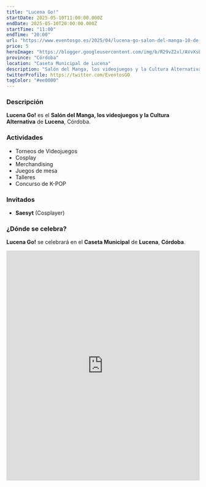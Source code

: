```yaml
---
title: "Lucena Go!"
startDate: 2025-05-10T11:00:00.000Z
endDate: 2025-05-10T20:00:00.000Z
startTime: "11:00"
endTime: "20:00"
url: "https://www.eventosgo.es/2025/04/lucena-go-salon-del-manga-10-de-mayo.html"
price: 5
heroImage: "https://blogger.googleusercontent.com/img/b/R29vZ2xl/AVvXsEgBEsS8rTZMrBhLbhkeHNGCBIHI0WVA8AGnDffR77WiGZOAvc1CXRUEKE6qNWaWEeOrOUG4NyzBxY_AWZGy0sWeLupnQFMnvgA6T-B-RJvs2emF9c8ekIO4MtR6NspqaW8TMBZwP39Yc_QKYZSsbjh1rDI9cfLUzErEocHvswbhOPgAhcL6wrW5Mteyp3gy/s600/poster%20previo.jpg"
province: "Córdoba"
location: "Caseta Municipal de Lucena"
description: "Salón del Manga, los videojuegos y la Cultura Alternativa de Lucena"
twitterProfile: https://twitter.com/EventosGO
tagColor: "#ee0000"
---
```


### Descripción

**Lucena Go!** es el **Salón del Manga, los videojuegos y la Cultura Alternativa** de **Lucena**, Córdoba.

### Actividades

+ Torneos de Videojuegos
+ Cosplay
+ Merchandising
+ Juegos de mesa
+ Talleres
+ Concurso de K-POP

### Invitados

+ **Saesyt** (Cosplayer)

### ¿Dónde se celebra?

**Lucena Go!** se celebrará en el **Caseta Municipal** de **Lucena**, **Córdoba**.

<iframe src="https://www.google.com/maps/embed?pb=!1m18!1m12!1m3!1d3169.055336290111!2d-4.494530623682203!3d37.41216693296412!2m3!1f0!2f0!3f0!3m2!1i1024!2i768!4f13.1!3m3!1m2!1s0xd6d710d667a571f%3A0x811b8b1c39abf33e!2sCaseta%20Municipal!5e0!3m2!1ses!2ses!4v1745229213244!5m2!1ses!2ses" width="100%" height="600" style="border:0;" allowfullscreen="" loading="lazy" referrerpolicy="no-referrer-when-downgrade"></iframe>
